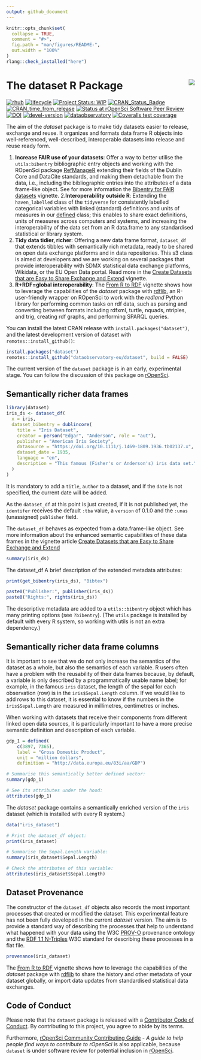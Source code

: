 ```yaml
---
output: github_document
---
```


<!-- README.md is generated from README.Rmd. Please edit that file -->

```r
knitr::opts_chunk$set(
  collapse = TRUE,
  comment = "#>",
  fig.path = "man/figures/README-",
  out.width = "100%"
)
rlang::check_installed("here")
```

# The dataset R Package <a href='https://dataset.dataobservatory.eu/'><img src='man/figures/logo.png' align="right" /></a>

<!-- badges: start -->
[![rhub](https://github.com/dataobservatory-eu/dataset/actions/workflows/rhub.yaml/badge.svg)](https://github.com/dataobservatory-eu/dataset/actions/workflows/rhub.yaml)
[![lifecycle](https://lifecycle.r-lib.org/articles/figures/lifecycle-experimental.svg)](https://lifecycle.r-lib.org/articles/stages.html#experimental)
[![Project Status: WIP](https://www.repostatus.org/badges/latest/wip.svg)](https://www.repostatus.org/#wip)
[![CRAN_Status_Badge](https://www.r-pkg.org/badges/version/dataset)](https://cran.r-project.org/package=dataset)
[![CRAN_time_from_release](https://www.r-pkg.org/badges/ago/dataset)](https://cran.r-project.org/package=dataset)
[![Status at rOpenSci Software Peer Review](https://badges.ropensci.org/553_status.svg)](https://github.com/ropensci/software-review/issues/553)
[![DOI](https://zenodo.org/badge/DOI/10.32614/CRAN.package.dataset.svg)](https://zenodo.org/record/6950435#.YukDAXZBzIU)
[![devel-version](https://img.shields.io/badge/devel%20version-0.3.4002-blue.svg)](https://github.com/dataobservatory-eu/dataset)
[![dataobservatory](https://img.shields.io/badge/ecosystem-dataobservatory.eu-3EA135.svg)](https://dataobservatory.eu/)
[![Coveralls test coverage](https://coveralls.io/repos/github/dataobservatory-eu/dataset/badge.svg)](https://coveralls.io/r/dataobservatory-eu/dataset?branch=master)
<!-- badges: end -->

The aim of the _dataset_ package is to make tidy datasets easier to release, exchange and reuse. It organizes and formats data frame R objects into well-referenced, well-described, interoperable datasets into release and reuse ready form.

1. **Increase FAIR use of your datasets**: Offer a way to better utilise the `utils:bibentry` bibliographic entry objects and working with the ROpenSci package [RefManageR](https://docs.ropensci.org/RefManageR/) extending their fields of the Dublin Core and DataCite standards, and making them detachable from the data, i.e., including the bibliographic entries into the attributes of a data frame-like object. See for more information the [Bibentry for FAIR datasets](https://dataset.dataobservatory.eu/articles/bibentry.html) vignette.
2.**Interoperability outside R**: Extending the `haven_labelled` class of the `tidyverse` for consistently labelled categorical variables with linked (standard) definitions and units of measures in our [defined](https://dataset.dataobservatory.eu/articles/defined.html) class; this enables to share exact definitions, units of measures across computers and systems, and increasing the interoperability of the data set from an R data.frame to any standardised statistical or library system.
3. **Tidy data tidier, richer**: Offering a new data frame format, `dataset_df` that extends tibbles with semantically rich metadata, ready to be shared on open data exchange platforms and in data repositories. This s3 class is aimed at developers and we are working on several packages that provide interoperability with SDMX statistical data exchange platforms, Wikidata, or the EU Open Data portal. Read more in the [Create Datasets that are Easy to Share Exchange and Extend](https://dataset.dataobservatory.eu/articles/dataset_df.html) vignette.
4. **R+RDF=global interoperability**: The [From R to RDF](https://dataset.dataobservatory.eu/articles/rdf.html) vignette shows how to leverage the capabilities of the _dataset_ package with [rdflib](https://docs.ropensci.org/rdflib/index.html), an R-user-friendly wrapper on ROpenSci to work with the _redland_ Python library for performing common tasks on rdf data, such as parsing and converting between formats including rdfxml, turtle, nquads, ntriples, and trig, creating rdf graphs, and performing SPARQL queries.

<!---

The primary aim of dataset is create well-referenced, well-described, interoperable datasets from data.frames, tibbles or data.tables that translate well into the W3C DataSet definition within the [Data Cube Vocabulary](https://www.w3.org/TR/vocab-data-cube/) in a reproducible manner. The data cube model in itself is is originated in the _Statistical Data and Metadata eXchange_, and it is almost fully harmonized with the Resource Description Framework (RDF), the standard model for data interchange on the web^[RDF Data Cube Vocabulary, W3C Recommendation 16 January 2014  <https://www.w3.org/TR/vocab-data-cube/>, Introduction to SDMX data modeling <https://www.unescap.org/sites/default/files/Session_4_SDMX_Data_Modeling_%20Intro_UNSD_WS_National_SDG_10-13Sep2019.pdf>].

--->

You can install the latest CRAN release with `install.packages("dataset")`, and the latest development version of dataset with `remotes::install_github()`:

```r
install.packages("dataset")
remotes::install_github("dataobservatory-eu/dataset", build = FALSE)
```

The current version of the `dataset` package is in an early, experimental stage. You can follow the discussion of this package on [rOpenSci](https://github.com/ropensci/software-review/issues/553).

## Semantically richer data frames

```r
library(dataset)
iris_ds <- dataset_df(
  x = iris,
  dataset_bibentry = dublincore(
    title = "Iris Dataset",
    creator = person("Edgar", "Anderson", role = "aut"),
    publisher = "American Iris Society",
    datasource = "https://doi.org/10.1111/j.1469-1809.1936.tb02137.x",
    dataset_date = 1935,
    language = "en",
    description = "This famous (Fisher's or Anderson's) iris data set."
  )
)
```

It is mandatory to add a `title`, `author` to a dataset, and if the `date` is not specified, the current date will be added. 

As the `dataset_df` at this point is just created, if it is not published yet, the `identifer` receives the default `:tba` value, a `version` of 0.1.0 and the `:unas` (unassigned) `publisher` field.

The `dataset_df` behaves as expected from a data.frame-like object. See more information about the enhanced semantic capabilities of these data frames in the vignette article [Create Datasets that are Easy to Share Exchange and Extend](https://dataset.dataobservatory.eu/articles/dataset_df.html)

```r
summary(iris_ds)
```
The dataset_df
A brief description of the extended metadata attributes:

```r
print(get_bibentry(iris_ds), "Bibtex")
```

```r
paste0("Publisher:", publisher(iris_ds))
paste0("Rights:", rights(iris_ds))
```

The descriptive metadata are added to a `utils::bibentry` object which has many printing options (see `?bibentry`). (The `utils` package is installed by default with every R system, so working with utils is not an extra dependency.)

## Semantically richer data frame columns

It is important to see that we do not only increase the semantics of the dataset as a whole, but also the semantics of each variable. R users often have a problem with the reusability of their data frames because, by default, a variable is only described by a programmatically usable name label; for example, in the famous `iris` dataset, the length of the sepal for each observation (row) is in the `iris$Sepal.Length` column. If we would like to add rows to this dataset, it is essential to know if the numbers in the `iris$Sepal.Length` are measured in millimetres, centimetres or inches. 

When working with datasets that receive their components from different linked open data sources, it is particularly important to have a more precise semantic definition and description of each variable.

```r
gdp_1 = defined(
    c(3897, 7365), 
    label = "Gross Domestic Product", 
    unit = "million dollars", 
    definition = "http://data.europa.eu/83i/aa/GDP")

# Summarise this semantically better defined vector:
summary(gdp_1)

# See its attributes under the hood:
attributes(gdp_1)
```
The _dataset_ package contains a semantically enriched version of the `iris` dataset (which is installed with every R system.)

```r
data("iris_dataset")

# Print the dataset_df object:
print(iris_dataset)

# Summarise the Sepal.Length variable:
summary(iris_dataset$Sepal.Length)

# Check the attributes of this variable:
attributes(iris_dataset$Sepal.Length)
```
## Dataset Provenance

The constructor of the `dataset_df` objects also records the most important processes that created or modified the dataset. This experimental feature has not been fully developed in the current _dataset_ version. The aim is to provide a standard way of describing the processes that help to understand what happened with your data using the W3C [PROV-O](https://www.w3.org/TR/prov-o/) provenance ontology and the [RDF 1.1 N-Triples](https://www.w3.org/TR/n-triples/) W3C standard for describing these processes in a flat file.

```r
provenance(iris_dataset)
```
The [From R to RDF](https://dataset.dataobservatory.eu/articles/rdf.html) vignette shows how to leverage the capabilities of the _dataset_ package with [rdflib](https://docs.ropensci.org/rdflib/index.html) to share the history and other metadata of your dataset globally, or import data updates from standardised statistical data exchanges.

## Code of Conduct
Please note that the `dataset` package is released with a [Contributor Code of Conduct](https://contributor-covenant.org/version/2/1/CODE_OF_CONDUCT.html). By contributing to this project, you agree to abide by its terms.

Furthermore, [rOpenSci Community Contributing Guide](https://contributing.ropensci.org/) - *A guide to help people find ways to contribute to rOpenSci* is also applicable, because `dataset` is under software review for potential inclusion in [rOpenSci](https://github.com/ropensci/software-review/issues/553).
